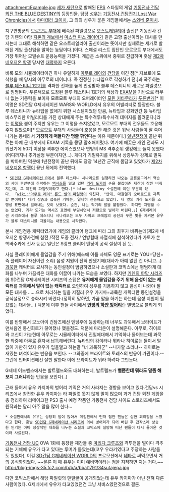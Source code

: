 attachment:Example.jpg
[[세가 새턴]]으로 발매된 [[FPS]] 스타일의 게임 [[기동전사 건담 외전 THE BLUE DESTINY]]의 등장인물. 담당 [[성우]]는 [[기동전사 건담전기 Lost War Chronicles]]에서 [[야마데라 코이치]], 그 외의 성우가 붙은 게임들에서는 [[스와베 준이치]].

지구연방군의 [[모르모트 부대]]에 배속된 파일럿으로 [[오스트레일리아]] 출신[* 기동전사 건담 기렌의 야망 [[지온의 계보]]에서 [[마스터 피스 레이어]]가 같은 고향 출신이라는 대사를 던지는데 그대로 해석하면 같은 오스트레일리아 출신이라는 뜻이지만 실제로는 세가로 발매된 게임 출신임을 말하는 농담이다.]이다. 스페셜 리스트 집단인 모르모트 부대에서도 가장 뛰어난 모빌슈트 운용능력을 가졌다. 계급은 소위에서 중위로 진급하며 훗날 [[제2차 네오지온 항쟁]] 당시엔 [[대령]]까지 오른다. 

비록 모의 시뮬레이터이긴 하나 유일하게 [[아무로 레이]]의 [[건담]]을 이긴 점[* 자브로에 도착했을 때 당시의 아무로의 데이터다. 즉 진정한 뉴타입으로 각성하기 전.]과 폭주하는 [[블루 데스티니 1호기]]를 격파한 전과를 높게 인정받아 블루 데스티니의 새로운 파일럿으로 임명된다. 푸른색으로 도장된 블루 데스티니 1호기의 색상과 [[EXAM]]을 기반으로 터무니 없는 기동력을 보이자 모르모트 부대의 오퍼레이터인 [[모린 키타무라]]가 [[푸른번개]][* 이 이명은 SD건담 G제네레이션 WARS와 WORLD에서 유우의 어빌리티로 등장한다. 블루 데스티니가 뉴타입을 없애기 위한 시스템이었던 만큼, 뉴타입과 강화인간 등 뉴타입 비스무리한 어빌리티를 가진 상대에게 주는 특수격투/특수사격 데미지를 올려준다.]라는 [[이명]]을 붙여 주지만 유우는 그 이명을 쓰지않았고, 모르모트 부대의 전우들도 호응해주지 않았으며[* 모르모트 부대의 사람들이 호응을 안 해준 것은 워낙 사람들이 잘 죽어 나가는 동네라서 '''거창하게 떠들다간 명줄 깎인다'''는 이유 때문이다.] [[일년전쟁]]이 끝난 뒤로는 아예 군 내부에서 EXAM 기록을 몽땅 말소해버렸다. 여기에 애꿏은 개인 전과도 지워졌기에 50기 이상을 격추한 에이스였으나 연방의 MS 격추순위 랭킹에도 들지 못했다(어디까지나 추가설정 부분이지만...). 게다가 기밀유지를 위해서 상층부가 강제로 말뚝을 박아버린 덕분에 1년전쟁이 끝난 뒤에도 장장 14년간 군직에 몸담고 있었다가 [[제2차 네오지온 항쟁]]이 끝난 뒤에야 전역했다.

 * [[SD건담 G제네레이션 F]]에서 블루 데스티니 시나리오를 실행하면 나오는 프롤로그에서 역습의 샤아 후반부에 추락하는 [[액시즈]]를 밀고 있던 [[기라 도가]]의 손을 붙잡아준 제간이 잠깐 비춰지는데, 그 제간의 파일럿이라고 한다.[* blue destiny 소설판에 이런 부분이 있다. 「[[wiki:"아무로 레이" 론드 벨의 파일럿]]이 외친다. "안돼, 마찰열과 오버로드로 자폭할 뿐이야!" 대기 상층과 접촉한 기체는, 일제히 진동하고 있었다. 내 옆의 기라 도가를 소행성 표면에서 밀어내는 것이 보였다. 순간, 나는 적기의 팔을 붙잡았다. 하지만 지탱할 수는 없었다. 기라 도가는 액시즈 표면에 부딪치면서 저편으로 날아가 버린다.」] G제네레이션 시리즈에서 블루 데스티니 시나리오는 모두 사이코 프레임의 공진과 푸른 빛을 지켜본 유우가 블루 데스티니를 떠올리는 내용으로 시작한다.

본시 게임전용 캐릭터였기에 게임의 클리어 랭크에 따라 그의 최후가 바뀌는데(제2차 네오지온 항쟁사건에 참전 /작전 도중 전사 / 연방함대 사열식에 참석하였다가 가토가 쏜 핵바주카에 전사 등등) 일단은 S랭크 클리어 엔딩이 공식 설정이 된 듯.

사실 플레이어에게 몰입감을 주기 위해(애초에 이름 자체도 영문 표기로는 YOU=당신=즉 플레이어 자신이란 소리) 음성 지원이 전혀 안됐기에(대사가 아예 없던 건 아니고...) [[과묵]]한 캐릭터로 묘사하는 동인설정이 범람하였으나 소설판과 코믹스에선 평범하게 대화를 나누며 가끔씩은 대화를 이끌어 나가는 모습을 보였다. 하지만 [[기렌의 야망 시리즈]]와 SD건담 G제네레이션 시리즈의 스탭은 '''유저에게 몰입감을 주기 위해 음성이 없는 캐릭터'''를 '''과묵해서 말이 없는 캐릭터'''로 오인하여 성우를 기용하지 않고 음성이 나와야 될 모든 대사를 ......으로 처리하는 일을 저질러 유우 카지마=과묵한 캐릭터란 동인설정을 공식설정으로 승화시켜 버렸다.(정확히 말하면, 가끔 말을 하기는 하는데 음성 지원이 필요없는 대사들...) 덕분에 이후 팬들 사이에서 '''[[연방의 하얀 벙어리]]'''란 별명으로 불리게 되었다.

이를 반영해서 모노아이 건담즈에선 엔딩후에 등장하는데 너무도 과묵해서 브라이트가 맨처음엔 통신회로가 끊어졌나 했을정도. 덕분에 마리온이 설명해준다. 아무로, 히이로와 교신이 가능한데
아무로는 시뮬레이터에서 진일에대해서 기억하나 물어보는데 과묵한 와중에 아무로 혼자서 납득해버린다. 뉴타입의 감이라나 뭐라나
히이로는 둘이서 말없이 가만히 있자 유우가 입을열고 하는말 "너 과묵하군" --니가할 소리냐-- 히이로는 재밌는 녀석이라는 반응을 보인다. --그와중에 브라이트와 토레스의 반응이 가관이다.--
그런데 인터미션에선 잘만 말한다 이에 브라이트가 뭐라 하려다 그만둔다.

G제네 어드벤스에서는 발트펠드와도 대화하는데, 발트펠드가 '''뻘쭘한데 뭐라도 말좀 해보지 그러냐'''라는 반응을 보인다(..)

근래 들어서 유우 카지마의 벙어리 기믹은 거의 사라지는 경향을 보이고 있다.건담vs 시리즈에서 참전한 유우 카지마는 타 파일럿 못지 않게 말이 많으며 과거 건담 외전 게임을 총 정리하여 리메이크한 PS3 출시 예정 작품인 기동전사 건담 사이드 스토리즈에서도 원작과는 달리 아주 말을 많이 한다... 

 * 소설판에서의 유우는 상당히 말이 많아서 게임판에서 먼저 접한 팬들은 심한 괴리감을 느꼈다고 한다. 훗날 [[SD건담 G제네레이션 시리즈]]에 의해 벙어리가 되어 버린 후 갑작스레 상승한 인기는 아마 정상적인 대화를 나누는 소설과 코믹스에 실망해 떠난 팬들이 다시 돌아온 것이라 사료된다.

[[기동전사 건담 UC]] OVA 1화에 등장한 제간들 중 [[마리다 크루즈]]와 격투전을 벌이다 격추되는 기체에 유우가 타고 있다는 루머가 돌았는데(코우 우라키였다고 주장하는 사람들도 있었다), 이걸 [[SD건담 G제네레이션 WORLD]]의 프로모션에서 [[네타]]로 써먹으면서 거의 공식화되었다. ~~물론 이 때 유우는 이미 예비역이라는 점을 지적하면 지는 거다.~~
http://blog-imgs-35.fc2.com/b/b/a/bbal1791/34sutajepa.jpg

다만 코믹스판에서 해당 파일럿의 맨얼굴이 공개되었는데 유우 카지마가 아닌 전혀 다른 사람이었다. G제네에서 유우가 타고있었던건 그냥 서비스였던것으로 결론.


